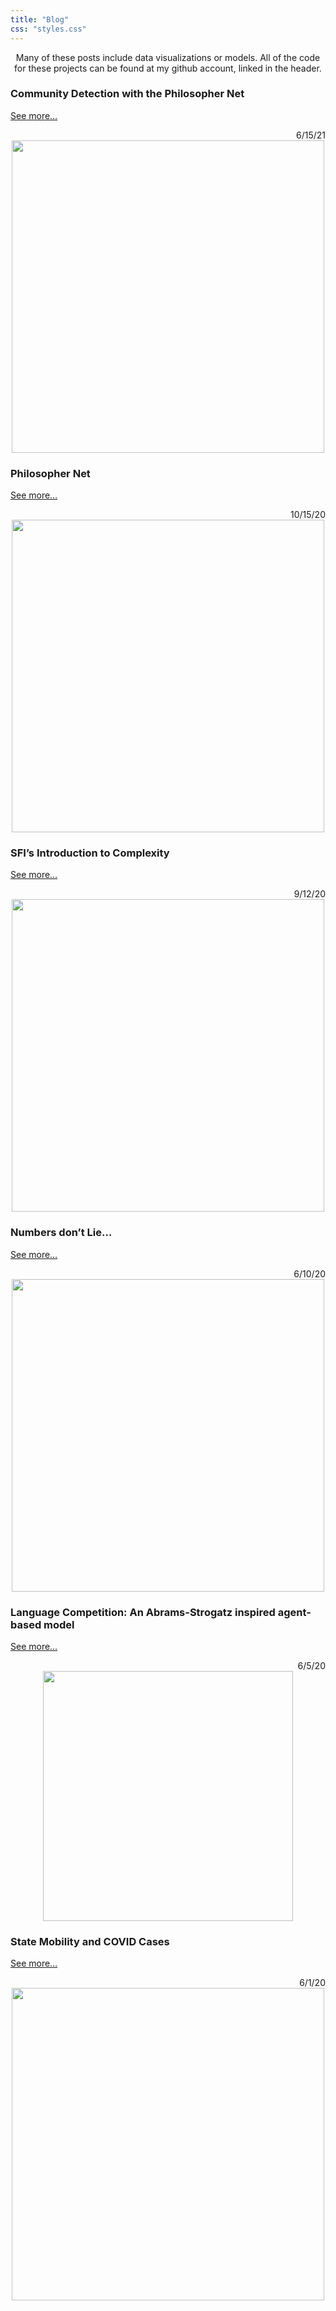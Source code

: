 ```yaml
---
title: "Blog"
css: "styles.css"
---
```


<center>
Many of these posts include data visualizations or models. All of the code for these projects can be found at my github account, linked in the header.

</center>

### Community Detection with the Philosopher Net

[See more...](https://matthewbbone.github.io/matthewbbone/commDetect.html)

<div style="text-align: right">6/15/21</div>

<center>
<img src="blogPosts/commDetect.PNG" width="500">
</center>

### Philosopher Net

[See more...](https://matthewbbone.github.io/matthewbbone/philnetviz.html)

<div style="text-align: right">10/15/20</div>

<center>
<img src="blogPosts/philnet.PNG" width="500">
</center>

### SFI’s Introduction to Complexity

[See more...](https://matthewbbone.github.io/matthewbbone/complexity.html)

<div style="text-align: right">9/12/20</div>

<center>
<img src="blogPosts/lacorona.PNG" width="500">
</center>

### Numbers don’t Lie… 

[See more...](https://matthewbbone.github.io/matthewbbone/numberslie.html)

<div style="text-align: right">6/10/20</div>

<center>
<img src="numbersLie/police.jpg" width="500">
</center>

### Language Competition: An Abrams-Strogatz inspired agent-based model 

[See more...](https://matthewbbone.github.io/matthewbbone/langcomp.html)

<div style="text-align: right">6/5/20</div>

<center>
<img src="blogPosts/lang.PNG" width="400">
</center>

### State Mobility and COVID Cases 

[See more...](https://matthewbbone.github.io/matthewbbone/covid_mobile.html)

<div style="text-align: right">6/1/20</div>

<center>
<img src="blogPosts/covid.PNG" width="500">
</center>
